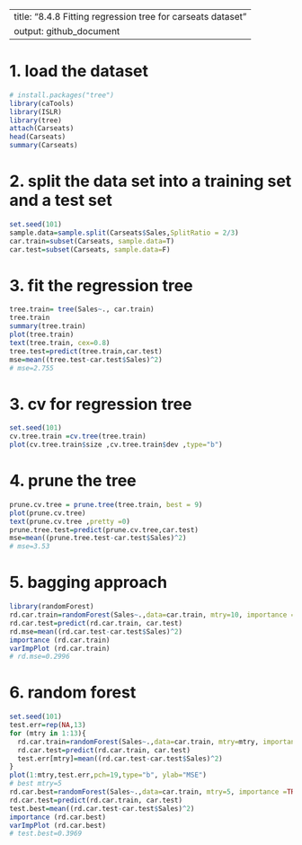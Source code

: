 
---
title: "8.4.8 Fitting regression tree for carseats dataset"
output: github_document
---

# 1. load the dataset
```R
# install.packages("tree")
library(caTools)
library(ISLR)
library(tree)
attach(Carseats)
head(Carseats)
summary(Carseats)
```

# 2. split the data set into a training set and a test set
```R
set.seed(101)
sample.data=sample.split(Carseats$Sales,SplitRatio = 2/3)
car.train=subset(Carseats, sample.data=T)
car.test=subset(Carseats, sample.data=F)
```

# 3. fit the regression tree
```R
tree.train= tree(Sales~., car.train)
tree.train
summary(tree.train)
plot(tree.train)
text(tree.train, cex=0.8)
tree.test=predict(tree.train,car.test)
mse=mean((tree.test-car.test$Sales)^2)
# mse=2.755
```

# 3. cv for regression tree
```R
set.seed(101)
cv.tree.train =cv.tree(tree.train) 
plot(cv.tree.train$size ,cv.tree.train$dev ,type="b")
```
# 4. prune the tree
```R
prune.cv.tree = prune.tree(tree.train, best = 9)
plot(prune.cv.tree)
text(prune.cv.tree ,pretty =0)
prune.tree.test=predict(prune.cv.tree,car.test)
mse=mean((prune.tree.test-car.test$Sales)^2)
# mse=3.53
```

# 5. bagging approach
```R
library(randomForest)
rd.car.train=randomForest(Sales~.,data=car.train, mtry=10, importance =TRUE)
rd.car.test=predict(rd.car.train, car.test)
rd.mse=mean((rd.car.test-car.test$Sales)^2)
importance (rd.car.train)
varImpPlot (rd.car.train)
# rd.mse=0.2996
```

# 6. random forest
```R
set.seed(101)
test.err=rep(NA,13)
for (mtry in 1:13){
  rd.car.train=randomForest(Sales~.,data=car.train, mtry=mtry, importance =TRUE,  mtree=400)
  rd.car.test=predict(rd.car.train, car.test)
  test.err[mtry]=mean((rd.car.test-car.test$Sales)^2)
}
plot(1:mtry,test.err,pch=19,type="b", ylab="MSE")
# best mtry=5
rd.car.best=randomForest(Sales~.,data=car.train, mtry=5, importance =TRUE,  mtree=400)
rd.car.test=predict(rd.car.train, car.test)
test.best=mean((rd.car.test-car.test$Sales)^2)
importance (rd.car.best)
varImpPlot (rd.car.best)
# test.best=0.3969
```